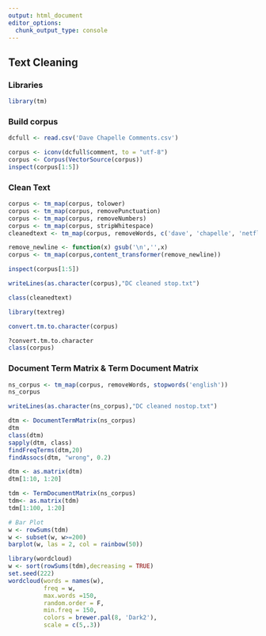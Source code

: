 ```yaml
---
output: html_document
editor_options: 
  chunk_output_type: console
---
```

## Text Cleaning

### Libraries
```r
library(tm)
```


### Build corpus 

```r
dcfull <- read.csv('Dave Chapelle Comments.csv')

corpus <- iconv(dcfull$comment, to = "utf-8")
corpus <- Corpus(VectorSource(corpus))
inspect(corpus[1:5])
```
### Clean Text

```r
corpus <- tm_map(corpus, tolower)
corpus <- tm_map(corpus, removePunctuation)
corpus <- tm_map(corpus, removeNumbers)
corpus <- tm_map(corpus, stripWhitespace)
cleanedtext <- tm_map(corpus, removeWords, c('dave', 'chapelle', 'netflix', 'trans', 'walkout', 'chappelle','just','like'))

remove_newline <- function(x) gsub('\n','',x)
corpus <- tm_map(corpus,content_transformer(remove_newline))

inspect(corpus[1:5])

writeLines(as.character(corpus),"DC cleaned stop.txt")

class(cleanedtext)

library(textreg)

convert.tm.to.character(corpus)

?convert.tm.to.character
class(corpus)


```


### Document Term Matrix & Term Document Matrix

```r
ns_corpus <- tm_map(corpus, removeWords, stopwords('english'))
ns_corpus

writeLines(as.character(ns_corpus),"DC cleaned nostop.txt")

dtm <- DocumentTermMatrix(ns_corpus)
dtm
class(dtm)
sapply(dtm, class)
findFreqTerms(dtm,20)
findAssocs(dtm, "wrong", 0.2)

dtm <- as.matrix(dtm)
dtm[1:10, 1:20]

tdm <- TermDocumentMatrix(ns_corpus)
tdm<- as.matrix(tdm)
tdm[1:100, 1:20]

# Bar Plot
w <- rowSums(tdm)
w <- subset(w, w>=200)
barplot(w, las = 2, col = rainbow(50))

library(wordcloud)
w <- sort(rowSums(tdm),decreasing = TRUE)
set.seed(222)
wordcloud(words = names(w),
          freq = w,
          max.words =150,
          random.order = F,
          min.freq = 150,
          colors = brewer.pal(8, 'Dark2'),
          scale = c(5,.3))


```


```r



```

